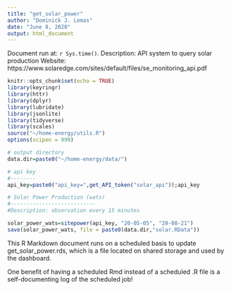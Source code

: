 ```yaml
---
title: "get_solar_power"
author: "Dominick J. Lemas"
date: "June 8, 2020"
output: html_document
---
```


Document run at: `r Sys.time()`.
Description: API system to query solar production
Website: https://www.solaredge.com/sites/default/files/se_monitoring_api.pdf

```r
knitr::opts_chunk$set(echo = TRUE)
library(keyringr)
library(httr)
library(dplyr)
library(lubridate)
library(jsonlite)
library(tidyverse)
library(scales)
source("~/home-energy/utils.R")
options(scipen = 999)

# output directory
data.dir=paste0("~/home-energy/data/")

# api key
#--------
api_key=paste0("api_key=",get_API_token("solar_api"));api_key
```

```r


# Solar Power Production (wats)
#---------------------------
#Description: observation every 15 minutes

solar_power_wats=sitepower(api_key, "20-05-05", "20-08-21")
save(solar_power_wats, file = paste0(data.dir,"solar.RData"))

```

This R Markdown document runs on a scheduled basis to update get_solar_power.rds, which is a file located on shared storage and used by the dashboard.

One benefit of having a scheduled Rmd instead of a scheduled .R file is a self-documenting log of the scheduled job!
   